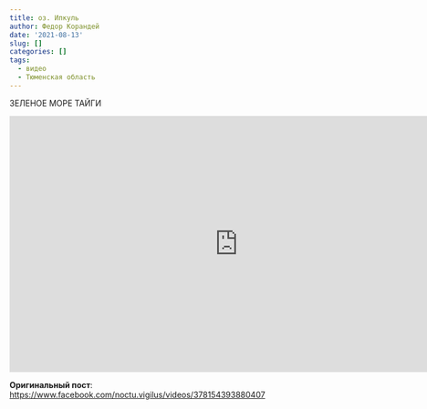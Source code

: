 ```yaml
---
title: оз. Ипкуль
author: Федор Корандей
date: '2021-08-13'
slug: []
categories: []
tags:
  - видео
  - Тюменская область
---
```


ЗЕЛЕНОЕ МОРЕ ТАЙГИ

<iframe src="https://www.facebook.com/plugins/video.php?height=314&href=https%3A%2F%2Fwww.facebook.com%2Fnoctu.vigilus%2Fvideos%2F378154393880407%2F&show_text=false&width=560&t=0" width="800" height="450" style="border:none;overflow:hidden" scrolling="no" frameborder="0" allowfullscreen="true" allow="autoplay; clipboard-write; encrypted-media; picture-in-picture; web-share" allowFullScreen="true"></iframe>

**Оригинальный пост**:  
<https://www.facebook.com/noctu.vigilus/videos/378154393880407>{target="_blank"}